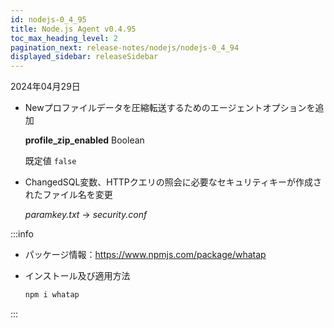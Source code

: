 ```yaml
---
id: nodejs-0_4_95
title: Node.js Agent v0.4.95
toc_max_heading_level: 2
pagination_next: release-notes/nodejs/nodejs-0_4_94
displayed_sidebar: releaseSidebar
---
```


2024年04月29日

- <Status>New</Status>プロファイルデータを圧縮転送するためのエージェントオプションを追加

  **profile_zip_enabled** <span class='type'>Boolean</span>

  既定値 `false`

- <Status>Changed</Status>SQL変数、HTTPクエリの照会に必要なセキュリティキーが作成されたファイル名を変更

  *paramkey.txt* → *security.conf*

:::info

- パッケージ情報：https://www.npmjs.com/package/whatap

- インストール及び適用方法

  ```bash
  npm i whatap
  ```

:::
